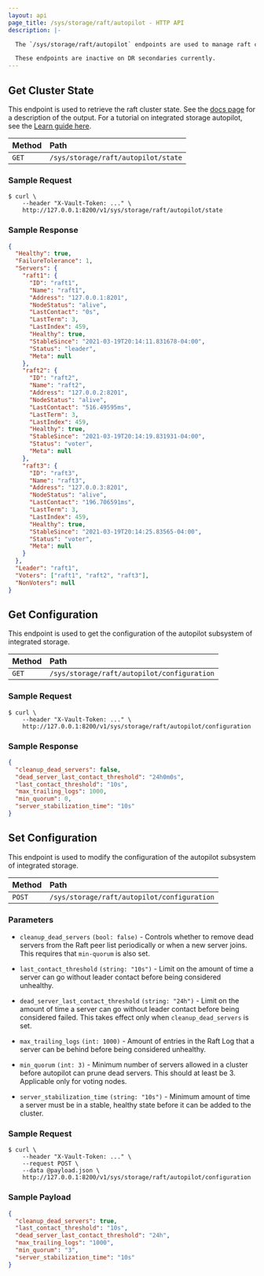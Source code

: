 ```yaml
---
layout: api
page_title: /sys/storage/raft/autopilot - HTTP API
description: |-

  The `/sys/storage/raft/autopilot` endpoints are used to manage raft clusters using autopilot with Vault's Raft storage backend.

  These endpoints are inactive on DR secondaries currently.
---
```


## Get Cluster State

This endpoint is used to retrieve the raft cluster state. See the [docs page](/docs/commands/operator/raft#autopilot-state) for a description of the output. 
For a tutorial on integrated storage autopilot, see the [Learn guide here](https://learn.hashicorp.com/tutorials/vault/raft-autopilot?in=vault/raft).

| Method | Path                                |
| :----- | :---------------------------------- |
| `GET`  | `/sys/storage/raft/autopilot/state` |

### Sample Request

```shell-session
$ curl \
    --header "X-Vault-Token: ..." \
    http://127.0.0.1:8200/v1/sys/storage/raft/autopilot/state
```

### Sample Response

```json
{
  "Healthy": true,
  "FailureTolerance": 1,
  "Servers": {
    "raft1": {
      "ID": "raft1",
      "Name": "raft1",
      "Address": "127.0.0.1:8201",
      "NodeStatus": "alive",
      "LastContact": "0s",
      "LastTerm": 3,
      "LastIndex": 459,
      "Healthy": true,
      "StableSince": "2021-03-19T20:14:11.831678-04:00",
      "Status": "leader",
      "Meta": null
    },
    "raft2": {
      "ID": "raft2",
      "Name": "raft2",
      "Address": "127.0.0.2:8201",
      "NodeStatus": "alive",
      "LastContact": "516.49595ms",
      "LastTerm": 3,
      "LastIndex": 459,
      "Healthy": true,
      "StableSince": "2021-03-19T20:14:19.831931-04:00",
      "Status": "voter",
      "Meta": null
    },
    "raft3": {
      "ID": "raft3",
      "Name": "raft3",
      "Address": "127.0.0.3:8201",
      "NodeStatus": "alive",
      "LastContact": "196.706591ms",
      "LastTerm": 3,
      "LastIndex": 459,
      "Healthy": true,
      "StableSince": "2021-03-19T20:14:25.83565-04:00",
      "Status": "voter",
      "Meta": null
    }
  },
  "Leader": "raft1",
  "Voters": ["raft1", "raft2", "raft3"],
  "NonVoters": null
}
```

## Get Configuration

This endpoint is used to get the configuration of the autopilot subsystem of integrated storage.

| Method | Path                                        |
| :----- | :------------------------------------------ |
| `GET`  | `/sys/storage/raft/autopilot/configuration` |

### Sample Request

```shell-session
$ curl \
    --header "X-Vault-Token: ..." \
    http://127.0.0.1:8200/v1/sys/storage/raft/autopilot/configuration
```

### Sample Response

```json
{
  "cleanup_dead_servers": false,
  "dead_server_last_contact_threshold": "24h0m0s",
  "last_contact_threshold": "10s",
  "max_trailing_logs": 1000,
  "min_quorum": 0,
  "server_stabilization_time": "10s"
}
```

## Set Configuration

This endpoint is used to modify the configuration of the autopilot subsystem of integrated storage.

| Method | Path                                        |
| :----- | :------------------------------------------ |
| `POST` | `/sys/storage/raft/autopilot/configuration` |

### Parameters

- `cleanup_dead_servers` `(bool: false)` - Controls whether to remove dead servers from
  the Raft peer list periodically or when a new server joins. This requires that
  `min-quorum` is also set.

- `last_contact_threshold` `(string: "10s")` - Limit on the amount of time a server can
  go without leader contact before being considered unhealthy.

- `dead_server_last_contact_threshold` `(string: "24h")` - Limit on the amount of time
  a server can go without leader contact before being considered failed. This
  takes effect only when `cleanup_dead_servers` is set.

- `max_trailing_logs` `(int: 1000)` - Amount of entries in the Raft Log that a server
  can be behind before being considered unhealthy.

- `min_quorum` `(int: 3)` - Minimum number of servers allowed in a cluster before
  autopilot can prune dead servers. This should at least be 3. Applicable only for
  voting nodes.

- `server_stabilization_time` `(string: "10s")` - Minimum amount of time a server must
  be in a stable, healthy state before it can be added to the cluster.

### Sample Request

```shell-session
$ curl \
    --header "X-Vault-Token: ..." \
    --request POST \
    --data @payload.json \
    http://127.0.0.1:8200/v1/sys/storage/raft/autopilot/configuration
```

### Sample Payload

```json
{
  "cleanup_dead_servers": true,
  "last_contact_threshold": "10s",
  "dead_server_last_contact_threshold": "24h",
  "max_trailing_logs": "1000",
  "min_quorum": "3",
  "server_stabilization_time": "10s"
}
```
